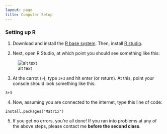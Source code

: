 ```yaml
---
layout: page
title: Computer Setup
---
```


### Setting up R

1. Download and install the [R base system](http://cran.rstudio.com/). Then, install
[R studio](http://www.rstudio.com/products/rstudio/download/).

2. Next, open R Studio, at which point you should see something like this:

![alt text](public/r-studio-open.png)

3. At the carrot (``>``), type ```3+3``` and hit enter (or return). At this,
point your console should look something like this:

```rtest
3+3
```

4. Now, assuming you are connected to the internet, type this line of code:

```packtest
install.packages("Matrix")
```

5. If you get no errors, you're all done! If you ran into problems at any of
the above steps, please contact me **before the second class**.
